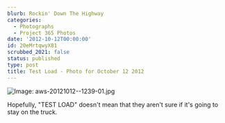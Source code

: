 ```yaml
---
blurb: Rockin' Down The Highway
categories:
  - Photographs
  - Project 365 Photos
date: '2012-10-12T00:00:00'
id: 20eMrtqwyX81
scrubbed_2021: false
status: published
type: post
title: Test Load - Photo for October 12 2012
---
```


![Image: aws-20121012--1239-01.jpg](/aws-20121012--1239-01.jpg)

Hopefully, "TEST LOAD" doesn't mean that they aren't sure if it's going to stay on the truck.
